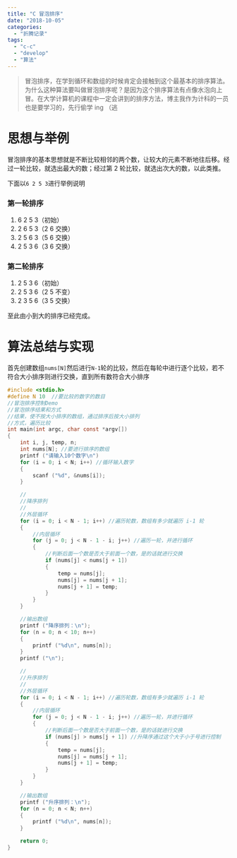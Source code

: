 ```yaml
---
title: "C 冒泡排序"
date: "2018-10-05"
categories:
  - "折腾记录"
tags:
  - "c-c"
  - "develop"
  - "算法"
---
```


> 冒泡排序，在学到循环和数组的时候肯定会接触到这个最基本的排序算法。为什么这种算法要叫做冒泡排序呢？是因为这个排序算法有点像水泡向上冒。在大学计算机的课程中一定会讲到的排序方法，博主我作为计科的一员也是要学习的，先行偷学 ing （逃

# 思想与举例

冒泡排序的基本思想就是不断比较相邻的两个数，让较大的元素不断地往后移。经过一轮比较，就选出最大的数；经过第 2 轮比较，就选出次大的数，以此类推。

下面以`6 2 5 3`进行举例说明

### 第一轮排序

1. 6 2 5 3（初始）
2. 2 6 5 3（2 6 交换）
3. 2 5 6 3（5 6 交换）
4. 2 5 3 6（3 6 交换）

### 第二轮排序

1. 2 5 3 6（初始）
2. 2 5 3 6（2 5 不变）
3. 2 3 5 6（3 5 交换）

至此由小到大的排序已经完成。

# 算法总结与实现

首先创建数组`nums[N]`然后进行`N-1`轮的比较，然后在每轮中进行逐个比较，若不符合大小排序则进行交换，直到所有数符合大小排序

```c
#include <stdio.h>
#define N 10  //要比较的数字的数目
//冒泡排序控制Demo
//冒泡排序结果和方式
//结果，使不按大小排序的数组，通过排序后按大小排列
//方式，遍历比较
int main(int argc, char const *argv[])
{
    int i, j, temp, n;
    int nums[N]; //要进行排序的数组
    printf ("请输入10个数字\n")
    for (i = 0; i < N; i++) //循环输入数字
    {
        scanf ("%d", &nums[i]);
    }

    //
    //降序排列
    //
    //外层循环
    for (i = 0; i < N - 1; i++) //遍历轮数，数组有多少就遍历 i-1 轮
    {
        //内层循环
        for (j = 0; j < N - 1 - i; j++) //遍历一轮，并进行循环
        {
            //判断后面一个数是否大于前面一个数，是的话就进行交换
            if (nums[j] < nums[j + 1])
            {
                temp = nums[j];
                nums[j] = nums[j + 1];
                nums[j + 1] = temp;
            }
        }
    }

    //输出数组
    printf ("降序排列：\n");
    for (n = 0; n < 10; n++)
    {
        printf ("%d\n", nums[n]);
    }
    printf ("\n");

    //
    //升序排列
    //
    //外层循环
    for (i = 0; i < N - 1; i++) //遍历轮数，数组有多少就遍历 i-1 轮
    {
        //内层循环
        for (j = 0; j < N - 1 - i; j++) //遍历一轮，并进行循环
        {
            //判断后面一个数是否大于前面一个数，是的话就进行交换
            if (nums[j] > nums[j + 1]) //升降序通过这个大于小于号进行控制
            {
                temp = nums[j];
                nums[j] = nums[j + 1];
                nums[j + 1] = temp;
            }
        }
    }

    //输出数组
    printf ("升序排列：\n");
    for (n = 0; n < N; n++)
    {
        printf ("%d\n", nums[n]);
    }

    return 0;
}
```
